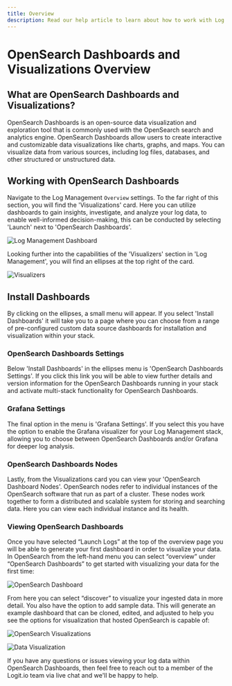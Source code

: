 ```yaml
---
title: Overview
description: Read our help article to learn about how to work with Log Management Vizualizers and Dashboards in Logit.io
---
```


# OpenSearch Dashboards and Visualizations Overview

## What are OpenSearch Dashboards and Visualizations?

OpenSearch Dashboards is an open-source data visualization and 
exploration tool that is commonly used with the OpenSearch search 
and analytics engine. OpenSearch Dashboards allow users to create 
interactive and customizable data visualizations like charts, graphs, 
and maps. You can visualize data from various sources, including 
log files, databases, and other structured or unstructured data.

## Working with OpenSearch Dashboards

Navigate to the Log Management `Overview` settings. To the far 
right of this section, you will find the 'Visualizations' card. 
Here you can utilize dashboards to gain insights, investigate, 
and analyze your log data, to enable well-informed decision-making, 
this can be conducted by selecting 'Launch' next to 'OpenSearch Dashboards'.

![Log Management Dashboard](@/images/help/log-management/visualizers/log-management-dashboard.png)

Looking further into the capabilities of the 'Visualizers' section in 
'Log Management', you will find an ellipses at the top right of the card.

![Visualizers](@/images/help/log-management/visualizers/visualizers.png)

## Install Dashboards

By clicking on the ellipses, a small menu will appear. If you select 
'Install Dashboards' it will take you to a page where you can choose 
from a range of pre-configured custom data source dashboards for 
installation and visualization within your stack.

### OpenSearch Dashboards Settings

Below 'Install Dashboards' in the ellipses menu is 'OpenSearch Dashboards Settings'. 
If you click this link you will be able to view further details and version 
information for the OpenSearch Dashboards running in your stack and activate 
multi-stack functionality for OpenSearch Dashboards.

### Grafana Settings

The final option in the menu is 'Grafana Settings'. If you select this you 
have the option to enable the Grafana visualizer for your Log Management stack, 
allowing you to choose between OpenSearch Dashboards and/or Grafana 
for deeper log analysis.

### OpenSearch Dashboards Nodes

Lastly, from the Visualizations card you can view your 'OpenSearch Dashboard Nodes'. 
OpenSearch nodes refer to individual instances of the OpenSearch software that 
run as part of a cluster. These nodes work together to form a distributed and 
scalable system for storing and searching data. Here you can view each 
individual instance and its health.

### Viewing OpenSearch Dashboards

Once you have selected “Launch Logs” at the top of the overview page you will be 
able to generate your first dashboard in order to visualize your data. In OpenSearch 
from the left-hand menu you can select “overview” under “OpenSearch Dashboards” to 
get started with visualizing your data for the first time:

![OpenSearch Dashboard](@/images/help/log-management/visualizers/opensearch-dashboard.png)

From here you can select “discover” to visualize your ingested data in more detail. 
You also have the option to add sample data. This will generate an example dashboard 
that can be cloned, edited, and adjusted to help you see the options for 
visualization that hosted OpenSearch is capable of:

![OpenSearch Visualizations](@/images/help/log-management/visualizers/opensearch-visualization.png)

![Data Visualization](@/images/help/log-management/visualizers/data-visualization.png)

If you have any questions or issues viewing your log data within OpenSearch Dashboards, 
then feel free to reach out to a member of the Logit.io team via live chat and we'll be happy to help.